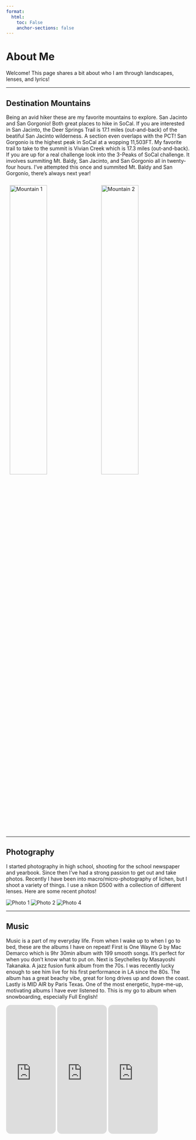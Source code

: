 ```yaml
---
format:
  html:
    toc: False
    anchor-sections: false
---
```


# About Me

::: transbox
Welcome! This page shares a bit about who I am through landscapes, lenses, and lyrics!
:::

------------------------------------------------------------------------

## Destination Mountains

::: transbox
Being an avid hiker these are my favorite mountains to explore. San Jacinto and San Gorgonio! Both great places to hike in SoCal. If you are interested in San Jacinto, the Deer Springs Trail is 17.1 miles (out-and-back) of the beatiful San Jacinto wilderness. A section even overlaps with the PCT! San Gorgonio is the highest peak in SoCal at a wopping 11,503FT. My favorite trail to take to the summit is Vivian Creek which is 17.3 miles (out-and-back). If you are up for a real challenge look into the 3-Peaks of SoCal challenge. It involves summiting Mt. Baldy, San Jacinto, and San Gorgonio all in twenty-four hours. I've attempted this once and summited Mt. Baldy and San Gorgonio, there's always next year!

<img src="Photos/mountain1.jpg" alt="Mountain 1" width="45%" style="margin:10px;"/> <img src="Photos/mountain2.jpg" alt="Mountain 2" width="45%" style="margin:10px;"/>
:::

------------------------------------------------------------------------

## Photography

:::: transbox
I started photography in high school, shooting for the school newspaper and yearbook. Since then I've had a strong passion to get out and take photos. Recently I have been into macro/micro-photography of lichen, but I shoot a variety of things. I use a nikon D500 with a collection of different lenses. Here are some recent photos!

::: gallery
<img src="Photos/photo1.jpg" alt="Photo 1"/> <img src="Photos/photo2.jpg" alt="Photo 2"/> <img src="Photos/photo4.jpg" alt="Photo 4"/>
:::
::::

------------------------------------------------------------------------

## Music

::: transbox
Music is a part of my everyday life. From when I wake up to when I go to bed, these are the albums I have on repeat! First is One Wayne G by Mac Demarco which is 9hr 30min album with 199 smooth songs. It's perfect for when you don't know what to put on. Next is Seychelles by Masayoshi Takanaka. A jazz fusion funk album from the 70s. I was recently lucky enough to see him live for his first performance in LA since the 80s. The album has a great beachy vibe, great for long drives up and down the coast. Lastly is MID AIR by Paris Texas. One of the most energetic, hype-me-up, motivating albums I have ever listened to. This is my go to album when snowboarding, especially Full English!

<iframe style="border-radius:12px" src="https://open.spotify.com/embed/album/70hX7IYqmUGV97OXs2v848?utm_source=generator" width="27%" height="352" frameBorder="0" allowfullscreen allow="autoplay; clipboard-write; encrypted-media; fullscreen; picture-in-picture" loading="lazy">

</iframe>

<iframe style="border-radius:12px" src="https://open.spotify.com/embed/album/7BQPfd39YTObQGamGhDF7g?utm_source=generator" width="27%" height="352" frameBorder="0" allowfullscreen allow="autoplay; clipboard-write; encrypted-media; fullscreen; picture-in-picture" loading="lazy">

</iframe>

<iframe style="border-radius:12px" src="https://open.spotify.com/embed/album/1ohUa4biJdcAhjnEbOOXYy?utm_source=generator" width="27%" height="352" frameBorder="0" allowfullscreen allow="autoplay; clipboard-write; encrypted-media; fullscreen; picture-in-picture" loading="lazy">

</iframe>
:::
